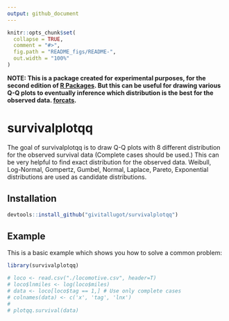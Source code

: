 ```yaml
---
output: github_document
---
```



<!-- README.md is generated from README.Rmd. Please edit that file -->

```r
knitr::opts_chunk$set(
  collapse = TRUE,
  comment = "#>",
  fig.path = "README_figs/README-",
  out.width = "100%"
)
```

**NOTE: This is a package created for experimental purposes, for the second edition of [R Packages](https://r-pkgs.org). But this can be useful for drawing various Q-Q plots to eventually inference which distribution is the best for the observed data. [forcats](https://forcats.tidyverse.org).**

# survivalplotqq

<!-- badges: start -->
<!-- badges: end -->

The goal of survivalplotqq is to draw Q-Q plots with 8 different distribution for the observed survival data (Complete cases should be used.) This can be very helpful to find exact distribution for the observed data. Weibull, Log-Normal, Gompertz, Gumbel, Normal, Laplace, Pareto, Exponential distributions are used as candidate distributions.

## Installation

``` r
devtools::install_github("givitallugot/survivalplotqq")
```

## Example

This is a basic example which shows you how to solve a common problem:

```r
library(survivalplotqq)

# loco <- read.csv("./locomotive.csv", header=T)
# loco$lnmiles <- log(loco$miles)
# data <- loco[loco$tag == 1,] # Use only complete cases
# colnames(data) <- c('x', 'tag', 'lnx')
# 
# plotqq.survival(data)
```
